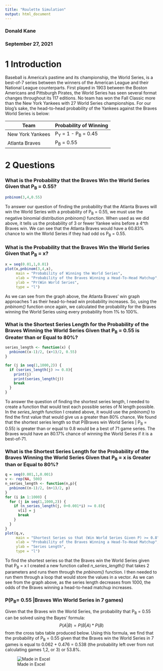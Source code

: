```yaml
---
title: "Roulette Simulation"
output: html_document
---
```


### Donald Kane
### September 27, 2021

# 1 Introduction

Baseball is America's pastime and its championship, the World Series, is a best-of-7 series between the winners of the American League and their National League counterparts. First played in 1903 between the Boston Americans and Pittsburgh Pirates, the World Series has seen several format changes throughout its 117 editions. No team has won the Fall Classic more than the New York Yankees with 27 World Series championships. For our blog's sake, the head-to-head probability of the Yankees against the Braves World Series is below:

Team     | Probability of Winning
------------- | -------------
New York Yankees             | P~Y~ = 1 - P~B~ = 0.45
Atlanta Braves             | P~B~ = 0.55

# 2 Questions

### What is the Probability that the Braves Win the World Series Given that P~B~ = 0.55?

```r
pnbinom(3,4,0.55)
```

To answer our question of finding the probability that the Atlanta Braves will win the World Series with a probability of P~B~ = 0.55, we must use the negative binomial distribution *pnbinom()* function. When used as we did above, it tells us the probability of 3 or fewer Yankee wins before a 4^th Braves win. We can see that the Atlanta Braves would have a 60.83% chance to win the World Series if they had odd os P~B~ = 0.55.

### What is the Probability that the Braves Win the World Series Given that P~B~ = x?

```r
x = seq(0.01,1,0.01)
plot(x,pnbinom(3,4,x),
     main = "Probability of Winning the World Series",
     xlab = "Probability of the Braves Winning a Head-To-Head Matchup",
     ylab = "Pr(Win World Series",
     type = "l")
```

As we can see from the graph above, the Atlanta Braves' win graph approaches 1 as their head-to-head win probability increases. So, using the *pnbinom()* function once again, we calculated the probability for the Braves winning the World Series using every probability from 1% to 100%.

### What is the Shortest Series Length for the Probability of the Braves Winning the World Series Given that P~B~ = 0.55 is Greater than or Equal to 80%?

```r
series_length <- function(x) {
  pnbinom((x-1)/2, (x+1)/2, 0.55)
}

for (j in seq(1,1000,2)) {
  if (series_length(j) >= 0.8){
    print(j)
    print(series_length(j))
    break
  }
}
```

To answer the question of finding the shortest series length, I needed to create a function that would test each possible series of N length possible. In the *series_length* function I created above, it would use the *pnbinom()* to find the first value that would give us a greater than 80% chance. We found that the shortest series length so that P(Braves win World Series | P~B~ = 0.55) is greater than or equal to 0.8 would be a best of 71 game series. The Braves would have an 80.17% chance of winning the World Series if it is a best-of-71.

### What is the Shortest Series Length for the Probability of the Braves Winning the World Series Given that P~B~ = x is Greater than or Equal to 80%? 

```r
q = seq(0.001,1,0.001)
v <- rep(NA, 500)
n_series_length <- function(n,p){
  pnbinom((n-1)/2, (n+1)/2, p)
}
for (i in 1:1000) {
  for (j in seq(1,1000,2)) {
    if (n_series_length(j, 0+0.001*i) >= 0.8){
      v[i] = j
      break
    }
  }
}
plot(q,v, 
     main = "Shortest Series so that (Win World Series Given P) >= 0.8",
     xlab = "Probability of the Braves Winning a Head-To-Head Matchup",
     ylab = "Series Length",
     type = "l")
```

To find the shortest series so that the Braves win the World Series given that P~B~ = x I created a new function called *n_series_length()* that takes 2 parameters and runs them through the *pnbinom()* function. I then needed to run them through a loop that would store the values in a vector. As we can see from the graph above, as the series length decreases from 1000, the odds of the Braves winning a head-to-head matchup increases.

### P(P~B~= 0.55 |Braves Win World Series in 7 games)

Given that the Braves win the World Series, the probability that P~B~ = 0.55 can be solved using the Bayes' formula: $$P(A|B) = P(B|A)*P(B)$$ from the cross tabs table produced below. Using this formula, we find that the probability of P~B~ = 0.55 given that the Braves win the World Series in 7 games is equal to 0.062 + 0.476 = 0.538 (the probability left over from not calculating games 1,2, or 3) or 53.8%.

![Made in Excel](C:\Users\donal\Desktop\Screenshot 2021-09-27 071717.png)
